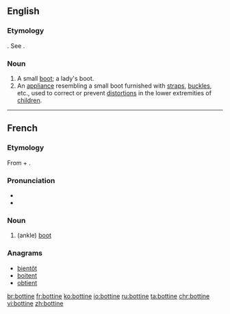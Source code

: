 ==English==

===Etymology===
{{etyl|fr|en}}. See {{term|boot|lang=en||type of footwear}}.

===Noun===
{{en-noun}}

# A small [[boot]]; a lady's boot.
# An [[appliance]] resembling a small boot furnished with [[strap]]s, [[buckle]]s, etc., used to correct or prevent [[distortion]]s in the lower extremities of [[child]]ren.
#: {{rfquotek|Dunglison}}

{{Webster 1913}}

----

==French==

===Etymology===
From {{term|botte}} + {{term|-ine}}.

===Pronunciation===
* {{IPA|/bɔtin/|lang=fr}}
* {{audio|Fr-bottine.ogg|Audio}}

===Noun===
{{fr-noun|f}}

# (ankle) [[boot]]

===Anagrams===
* [[bientôt#French|bientôt]]
* [[boitent#French|boitent]]
* [[obtient#French|obtient]]

[[br:bottine]]
[[fr:bottine]]
[[ko:bottine]]
[[io:bottine]]
[[ru:bottine]]
[[ta:bottine]]
[[chr:bottine]]
[[vi:bottine]]
[[zh:bottine]]